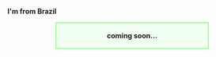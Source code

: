 '''I'm from Brazil'''

<div style="margin: 0px auto; width: 300px; border: 2px solid #99ff99; background: #f0fff0; padding: 3px; text-align: center;">
'''coming soon...'''
</div>